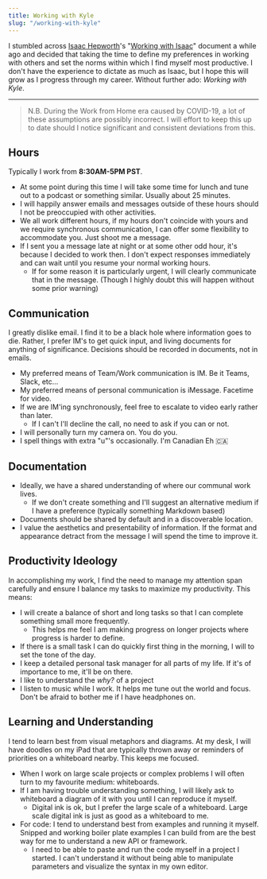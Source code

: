 ```yaml
---
title: Working with Kyle
slug: "/working-with-kyle"
---
```


I stumbled across [Isaac Hepworth](https://twitter.com/isaach)'s "[Working with Isaac](https://github.com/hepwori/wwi)" document a while ago and decided that taking the time to define my preferences in working with others and set the norms within which I find myself most productive. I don't have the experience to dictate as much as Isaac, but I hope this will grow as I progress through my career. Without further ado: _Working with Kyle_.

---

> N.B. During the Work from Home era caused by COVID-19, a lot of these assumptions are possibly incorrect. I will effort to keep this up to date should I notice significant and consistent deviations from this.

## Hours

Typically I work from **8:30AM-5PM PST**.

-   At some point during this time I will take some time for lunch and tune out to a podcast or something similar. Usually about 25 minutes.
-   I will happily answer emails and messages outside of these hours should I not be preoccupied with other activities.
-   We all work different hours, if my hours don't coincide with yours and we require synchronous communication, I can offer some flexibility to accommodate you. Just shoot me a message.
-   If I sent you a message late at night or at some other odd hour, it's because I decided to work then. I don't expect responses immediately and can wait until you resume your normal working hours.
    -   If for some reason it is particularly urgent, I will clearly communicate that in the message. (Though I highly doubt this will happen without some prior warning)

## Communication

I greatly dislike email. I find it to be a black hole where information goes to die. Rather, I prefer IM's to get quick input, and living documents for anything of significance. Decisions should be recorded in documents, not in emails.

-   My preferred means of Team/Work communication is IM. Be it Teams, Slack, etc...
-   My preferred means of personal communication is iMessage. Facetime for video.
-   If we are IM'ing synchronously, feel free to escalate to video early rather than later.
    -   If I can't I'll decline the call, no need to ask if you can or not.
-   I will personally turn my camera on. You do you.
-   I spell things with extra "u"'s occasionally. I'm Canadian Eh 🇨🇦

## Documentation

-   Ideally, we have a shared understanding of where our communal work lives.
    -   If we don't create something and I'll suggest an alternative medium if I have a preference (typically something Markdown based)
-   Documents should be shared by default and in a discoverable location.
-   I value the aesthetics and presentability of information. If the format and appearance detract from the message I will spend the time to improve it.

## Productivity Ideology

In accomplishing my work, I find the need to manage my attention span carefully and ensure I balance my tasks to maximize my productivity. This means:

-   I will create a balance of short and long tasks so that I can complete something small more frequently.
    -   This helps me feel I am making progress on longer projects where progress is harder to define.
-   If there is a small task I can do quickly first thing in the morning, I will to set the tone of the day.
-   I keep a detailed personal task manager for all parts of my life. If it's of importance to me, it'll be on there.
-   I like to understand the _why?_ of a project
-   I listen to music while I work. It helps me tune out the world and focus. Don't be afraid to bother me if I have headphones on.

## Learning and Understanding

I tend to learn best from visual metaphors and diagrams. At my desk, I will have doodles on my iPad that are typically thrown away or reminders of priorities on a whiteboard nearby. This keeps me focused.

-   When I work on large scale projects or complex problems I will often turn to my favourite medium: whiteboards.
-   If I am having trouble understanding something, I will likely ask to whiteboard a diagram of it with you until I can reproduce it myself.
    -   Digital ink is ok, but I prefer the large scale of a whiteboard. Large scale digital ink is just as good as a whiteboard to me.
-   For code: I tend to understand best from examples and running it myself. Snipped and working boiler plate examples I can build from are the best way for me to understand a new API or framework.
    -   I need to be able to paste and run the code myself in a project I started. I can't understand it without being able to manipulate parameters and visualize the syntax in my own editor.
